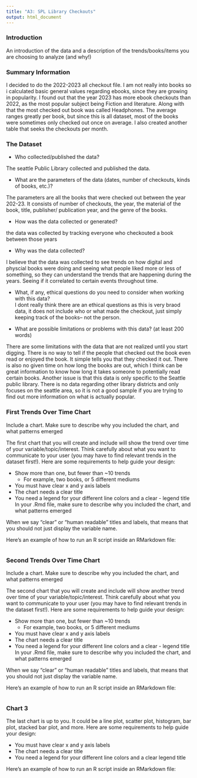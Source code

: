 ```yaml
---
title: "A3: SPL Library Checkouts"
output: html_document
---
```


### Introduction

An introduction of the data and a description of the trends/books/items you are choosing to analyze (and why!)

### Summary Information

I decided to do the 2022-2023 all checkout file. I am not really into books so i calculated basic general values regarding ebooks, since they are growing in popularity. I found out that the year 2023 has more ebook checkouts than 2022, as the most popular subject being Fiction and literature. Along with that the most checked out book was called Headphones. The average ranges greatly per book, but since this is all dataset, most of the books were sometimes only checked out once on average. I also created another table that seeks the checkouts per month.

### The Dataset

- Who collected/published the data?  

The seattle Public Library collected and published the data.

- What are the parameters of the data (dates, number of checkouts, kinds of books, etc.)?

The parameters are all the books that were checked out between the year 202-23. It consists of number of checkouts, the year, the material of the book, title, publisher/ publication year, and the genre of the books.

- How was the data collected or generated?  

the data was collected by tracking everyone who checkouted a book between those years

- Why was the data collected?  

I believe that the data was collected to see trends on how digital and physcial books were doing and seeing what people liked more or less of something, so they can understand the trends that are happening during the years. Seeing if it correlated to certain events throughout time.

- What, if any, ethical questions do you need to consider when working with this data?  
I dont really think there are an ethical questions as this is very braod data, it does not include who or what made the checkout, just simply keeping track of the books-- not the person.

- What are possible limitations or problems with this data?   (at least 200 words)

There are some limitations with the data that are not realized until you start digging. There is no way to tell if the people that checked out the book even read or enjoyed the book. It simple tells you that they checked it out. There is also no given time on how long the books are out, which I think can be great information to know how long it takes someone to potentially read certain books. Another issue is that this data is only specific to the Seattle public library. There is no data regarding other library districts and only focuses on the seattle area, so it is not a good sample if you are trying to find out more information on what is actually popular.

### First Trends Over Time Chart

Include a chart. Make sure to describe why you included the chart, and what patterns emerged

The first chart that you will create and include will show the trend over time of your variable/topic/interest. Think carefully about what you want to communicate to your user (you may have to find relevant trends in the dataset first!). Here are some requirements to help guide your design:

- Show more than one, but fewer than ~10 trends
  - For example, two books, or 5 different mediums
- You must have clear x and y axis labels
- The chart needs a clear title 
- You need a legend for your different line colors and a clear - legend title
In your .Rmd file, make sure to describe why you included the chart, and what patterns emerged

When we say "clear" or "human readable" titles and labels, that means that you should not just display the variable name.

Here's an example of how to run an R script inside an RMarkdown file:

```r
```

### Second Trends Over Time Chart

Include a chart. Make sure to describe why you included the chart, and what patterns emerged

The second chart that you will create and include will show another trend over time of your variable/topic/interest. Think carefully about what you want to communicate to your user (you may have to find relevant trends in the dataset first!). Here are some requirements to help guide your design:

- Show more than one, but fewer than ~10 trends
  - For example, two books, or 5 different mediums
- You must have clear x and y axis labels
- The chart needs a clear title 
- You need a legend for your different line colors and a clear - legend title
In your .Rmd file, make sure to describe why you included the chart, and what patterns emerged

When we say "clear" or "human readable" titles and labels, that means that you should not just display the variable name.

Here's an example of how to run an R script inside an RMarkdown file:

```r
```

### Chart 3

The last chart is up to you. It could be a line plot, scatter plot, histogram, bar plot, stacked bar plot, and more. Here are some requirements to help guide your design:

- You must have clear x and y axis labels
- The chart needs a clear title 
- You need a legend for your different line colors and a clear legend title

Here's an example of how to run an R script inside an RMarkdown file:

```r
```



